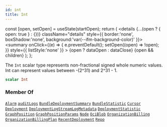 ```yaml
---
id: int
title: Int
---
```









  const [open, setOpen] = useState(startOpen);
  return (
    <details {...(open ? { open: true } : {})} className="details" style={{ border:'none', boxShadow:'none', background:'var(--ifm-background-color)' }}>
      <summary
        onClick={(e) => {
          e.preventDefault();
          setOpen((open) => !open);
        }}
        style={{ listStyle:'none' }}
      >
      {open ? dataOpen : dataClose}
      </summary>
      {open && children}
    </details>
  );
};








The `Int` scalar type represents non-fractional signed whole numeric values. Int can represent values between -(2^31) and 2^31 - 1.


```graphql
scalar Int
```








### Member Of

[`Alarm`](/swapi/types/objects/alarm.mdx)  <Badge class="badge badge--secondary badge--relation" text="object"/><Bullet />[`auditLogs`](/swapi/operations/queries/audit-logs.mdx)  <Badge class="badge badge--secondary badge--relation" text="query"/><Bullet />[`BundleDeploymentSummary`](/swapi/types/objects/bundle-deployment-summary.mdx)  <Badge class="badge badge--secondary badge--relation" text="object"/><Bullet />[`BundleStatistic`](/swapi/types/objects/bundle-statistic.mdx)  <Badge class="badge badge--secondary badge--relation" text="object"/><Bullet />[`Cursor`](/swapi/types/inputs/cursor.mdx)  <Badge class="badge badge--secondary badge--relation" text="input"/><Bullet />[`Deployment`](/swapi/types/objects/deployment.mdx)  <Badge class="badge badge--secondary badge--relation" text="object"/><Bullet />[`DeploymentLogStreamLogMetadata`](/swapi/types/objects/deployment-log-stream-log-metadata.mdx)  <Badge class="badge badge--secondary badge--relation" text="object"/><Bullet />[`DeploymentStatistic`](/swapi/types/objects/deployment-statistic.mdx)  <Badge class="badge badge--secondary badge--relation" text="object"/><Bullet />[`GraphPosition`](/swapi/types/objects/graph-position.mdx)  <Badge class="badge badge--secondary badge--relation" text="object"/><Bullet />[`GraphPositionParams`](/swapi/types/inputs/graph-position-params.mdx)  <Badge class="badge badge--secondary badge--relation" text="input"/><Bullet />[`Node`](/swapi/types/objects/node.mdx)  <Badge class="badge badge--secondary badge--relation" text="object"/><Bullet />[`OciBlob`](/swapi/types/objects/oci-blob.mdx)  <Badge class="badge badge--secondary badge--relation" text="object"/><Bullet />[`OrganizationBilling`](/swapi/types/objects/organization-billing.mdx)  <Badge class="badge badge--secondary badge--relation" text="object"/><Bullet />[`OrganizationBillingPlan`](/swapi/types/objects/organization-billing-plan.mdx)  <Badge class="badge badge--secondary badge--relation" text="object"/><Bullet />[`RecentDeployment`](/swapi/types/objects/recent-deployment.mdx)  <Badge class="badge badge--secondary badge--relation" text="object"/><Bullet />[`Repo`](/swapi/types/objects/repo.mdx)  <Badge class="badge badge--secondary badge--relation" text="object"/>